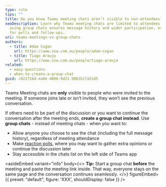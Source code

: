 ```yaml
---
type: rule
tips: ""
title: Do you know Teams meeting chats aren’t visible to non-attendees?
seoDescription: Learn why Teams meeting chats are limited to attendees and how
  using group chats ensures message history and wider participation, especially
  for polls and follow-ups.
uri: teams-meetings-vs-group-chats
authors:
  - title: Adam Cogan
    url: https://www.ssw.com.au/people/adam-cogan
  - title: Tiago Araujo
    url: https://www.ssw.com.au/people/tiago-araujo
related:
  - easy-questions
  - when-to-create-a-group-chat
guid: c02271bd-ea8e-4806-9d21-9082b1fa51d5
---
```

Teams Meeting chats are **only** visible to people who were invited to the meeting. If someone joins late or isn’t invited, they won’t see the previous conversation.

If others need to be part of the discussion or you want to continue the conversation after the meeting ends, **create a group chat instead**.
Use **group chats** - instead of meeting chats - when you want to:

* Allow anyone you choose to see the chat (including the full message history), regardless of meeting attendance
* Make [reaction polls](/easy-questions/#ask-for-reactions-for-multiple-options), where you may want to gather extra opinions or continue the discussion later
* Stay accessible in the chats list on the left side of Teams app

<asideEmbed
  variant="info"
  body={<>
    **Tip:** Start a group chat **before** the meeting and paste the meeting link inside. That way, everyone stays on the same page and the conversation continues seamlessly.
  </>}
  figureEmbed={{
    preset: "default",
    figure: 'XXX',
    shouldDisplay: false
  }}
/>